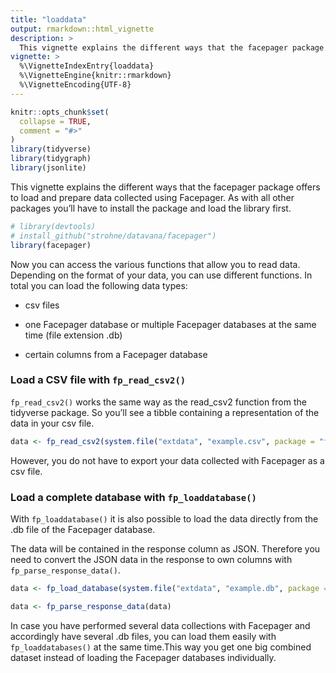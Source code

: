```yaml
---
title: "loaddata"
output: rmarkdown::html_vignette
description: >
  This vignette explains the different ways that the facepager package offers to load and prepare data collected using Facepager.
vignette: >
  %\VignetteIndexEntry{loaddata}
  %\VignetteEngine{knitr::rmarkdown}
  %\VignetteEncoding{UTF-8}
---
```


```r
knitr::opts_chunk$set(
  collapse = TRUE,
  comment = "#>"
)
library(tidyverse)
library(tidygraph)
library(jsonlite)
```


This vignette explains the different ways that the facepager package offers to load and prepare data collected using Facepager. 
As with all other packages you'll have to install the package and load the library first.
```r

# library(devtools)
# install_github("strohne/datavana/facepager")
library(facepager)


```

Now you can access the various functions that allow you to read data. Depending on the format of your data, you can use different functions. In total you can load the following data types:

* csv files

* one Facepager database or multiple Facepager databases at the same time (file extension .db)

* certain columns from a Facepager database



### Load a CSV file with `fp_read_csv2()`

`fp_read_csv2()` works the same way as the read_csv2 function from the tidyverse package. So you'll see a tibble containing a representation of the data in your csv file. 

```r
data <- fp_read_csv2(system.file("extdata", "example.csv", package = "facepager"))

```

However, you do not have to export your data collected with Facepager as a csv file.


### Load a complete database with `fp_loaddatabase()`

With `fp_loaddatabase()` it is also possible to load the data directly from the .db file of the Facepager database.

The data will be contained in the response column as JSON. Therefore you need to convert the JSON data in the response to own columns with `fp_parse_response_data()`.

```r
data <- fp_load_database(system.file("extdata", "example.db", package = "facepager"))

data <- fp_parse_response_data(data)

```

In case you have performed several data collections with Facepager and accordingly have several .db files, you can load them easily with `fp_loaddatabases()` at the same time.This way you get one big combined dataset instead of loading the Facepager databases individually.

